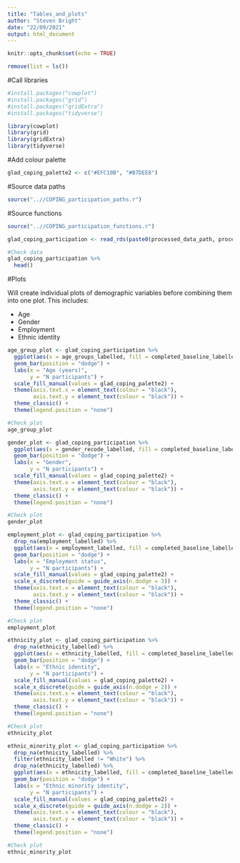 ```yaml
---
title: "Tables_and_plots"
author: "Steven Bright"
date: "22/09/2021"
output: html_document
---
```


```r
knitr::opts_chunk$set(echo = TRUE)
```

```r

remove(list = ls())

```

#Call libraries

```r

#install.packages("cowplot")
#install.packages("grid")
#install.packages("gridExtra")
#install.packages("tidyverse")

```

```r

library(cowplot)
library(grid)
library(gridExtra)
library(tidyverse)

```

#Add colour palette

```r

glad_coping_palette2 <- c("#EFC10B", "#B7DEE8")

```


#Source data paths

```r

source("..//COPING_participation_paths.r")

```

#Source functions

```r

source("..//COPING_participation_functions.r")

```

```r

glad_coping_participation <- read_rds(paste0(processed_data_path, processed_data_name))

#Check data
glad_coping_participation %>% 
  head()

```

#Plots

Will create individual plots of demographic variables before combining them into
one plot. This includes:

- Age
- Gender
- Employment
- Ethnic identity

```r

age_group_plot <- glad_coping_participation %>% 
  ggplot(aes(x = age_groups_labelled, fill = completed_baseline_labelled)) +
  geom_bar(position = "dodge") +
  labs(x = "Age (years)",
       y = "N participants") +
  scale_fill_manual(values = glad_coping_palette2) +
  theme(axis.text.x = element_text(colour = "black"),
        axis.text.y = element_text(colour = "black")) +
  theme_classic() +
  theme(legend.position = "none")

#Check plot
age_group_plot

```

```r

gender_plot <- glad_coping_participation %>% 
  ggplot(aes(x = gender_recode_labelled, fill = completed_baseline_labelled)) +
  geom_bar(position = "dodge") +
  labs(x = "Gender",
       y = "N participants") +
  scale_fill_manual(values = glad_coping_palette2) +
  theme(axis.text.x = element_text(colour = "black"),
        axis.text.y = element_text(colour = "black")) +
  theme_classic() +
  theme(legend.position = "none")

#Check plot
gender_plot

```

```r

employment_plot <- glad_coping_participation %>% 
  drop_na(employment_labelled) %>% 
  ggplot(aes(x = employment_labelled, fill = completed_baseline_labelled)) +
  geom_bar(position = "dodge") +
  labs(x = "Employment status",
       y = "N participants") +
  scale_fill_manual(values = glad_coping_palette2) +
  scale_x_discrete(guide = guide_axis(n.dodge = 3)) +
  theme(axis.text.x = element_text(colour = "black"),
        axis.text.y = element_text(colour = "black")) +
  theme_classic() +
  theme(legend.position = "none")

#Check plot
employment_plot

```

```r

ethnicity_plot <- glad_coping_participation %>% 
  drop_na(ethnicity_labelled) %>% 
  ggplot(aes(x = ethnicity_labelled, fill = completed_baseline_labelled)) +
  geom_bar(position = "dodge") +
  labs(x = "Ethnic identity",
       y = "N participants") +
  scale_fill_manual(values = glad_coping_palette2) +
  scale_x_discrete(guide = guide_axis(n.dodge = 2)) +
  theme(axis.text.x = element_text(colour = "black"),
        axis.text.y = element_text(colour = "black")) +
  theme_classic() +
  theme(legend.position = "none")

#Check plot
ethnicity_plot

```

```r

ethnic_minority_plot <- glad_coping_participation %>% 
  drop_na(ethnicity_labelled) %>% 
  filter(ethnicity_labelled != "White") %>% 
  drop_na(ethnicity_labelled) %>% 
  ggplot(aes(x = ethnicity_labelled, fill = completed_baseline_labelled)) +
  geom_bar(position = "dodge") +
  labs(x = "Ethnic minority identity",
       y = "N participants") +
  scale_fill_manual(values = glad_coping_palette2) +
  scale_x_discrete(guide = guide_axis(n.dodge = 2)) +
  theme(axis.text.x = element_text(colour = "black"),
        axis.text.y = element_text(colour = "black")) +
  theme_classic() +
  theme(legend.position = "none")

#Check plot
ethnic_minority_plot

```

